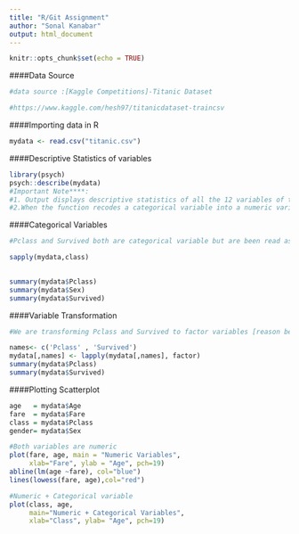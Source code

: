 ---
title: "R/Git Assignment"
author: "Sonal Kanabar"
output: html_document
---

```{r setup, include=FALSE}
knitr::opts_chunk$set(echo = TRUE)
```

####Data Source 

```{r}
#data source :[Kaggle Competitions]-Titanic Dataset 

#https://www.kaggle.com/hesh97/titanicdataset-traincsv

```

####Importing data in R

```{r}
mydata <- read.csv("titanic.csv")
```

####Descriptive Statistics of variables 

```{r test_chunk, test = TRUE}
library(psych)
psych::describe(mydata)
#Important Note****:
#1. Output displays descriptive statistics of all the 12 variables of the dataset which includes categorical variables. Reason being function's default is to recode categories as numbers.
#2.When the function recodes a categorical variable into a numeric variable, it denotes this by adding an * at the end of the variable name.
```

####Categorical Variables

```{r}
#Pclass and Survived both are categorical variable but are been read as integer variable in R and hence the descriptive statistics for both the categoricals are outputed differently.

sapply(mydata,class)

 
summary(mydata$Pclass)
summary(mydata$Sex)
summary(mydata$Survived)
```

####Variable Transformation

```{r}
#We are transforming Pclass and Survived to factor variables [reason being both the categorical variables have been read as numeric in R]

names<- c('Pclass' , 'Survived')
mydata[,names] <- lapply(mydata[,names], factor)
summary(mydata$Pclass)
summary(mydata$Survived)
```

####Plotting Scatterplot

```{r}
age   = mydata$Age
fare  = mydata$Fare
class = mydata$Pclass
gender= mydata$Sex

#Both variables are numeric
plot(fare, age, main = "Numeric Variables",
     xlab="Fare", ylab = "Age", pch=19)
abline(lm(age ~fare), col="blue")
lines(lowess(fare, age),col="red")

#Numeric + Categorical variable
plot(class, age, 
     main="Numeric + Categorical Variables",
     xlab="Class", ylab= "Age", pch=19)


```
